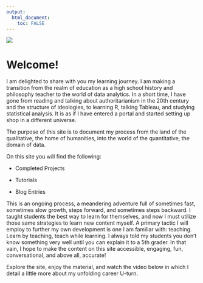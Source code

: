 ---
output: 
  html_document:
    toc: FALSE
---

![](Images/webpic.jpg)

# Welcome!

I am delighted to share with you my learning journey. I am making a transition from the realm of education as a high school history and philosophy teacher to the world of data analytics. In a short time, I have gone from reading and talking about authoritarianism in the 20th century and the structure of ideologies, to learning R, talking Tableau, and studying statistical analysis. It is as if I have entered a portal and started setting up shop in a different universe.

The purpose of this site is to document my process from the land of the qualitative, the home of humanities, into the world of the quantitative, the domain of data.

On this site you will find the following:

-   Completed Projects

-   Tutorials

-   Blog Entries

This is an ongoing process, a meandering adventure full of sometimes fast, sometimes slow growth, steps forward, and sometimes steps backward. I taught students the best way to learn for themselves, and now I must utilize those same strategies to learn new content myself. A primary tactic I will employ to further my own development is one I am familiar with: teaching. Learn by teaching, teach while learning. I always told my students you don't know something very well until you can explain it to a 5th grader. In that vain, I hope to make the content on this site accessible, engaging, fun, conversational, and above all, accurate!

Explore the site, enjoy the material, and watch the video below in which I detail a little more about my unfolding career U-turn.
